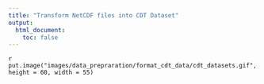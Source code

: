 ```yaml
---
title: "Transform NetCDF files into CDT Dataset"
output:
  html_document:
    toc: false
---
```


<!--
image dir /images/data_prepraration/format_cdt_data
-->

`r put.image("images/data_prepraration/format_cdt_data/cdt_datasets.gif", height = 60, width = 55)`
